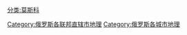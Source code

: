 [[分类:莫斯科|分类:莫斯科]]
[[Category:俄罗斯各联邦直辖市地理|Category:俄罗斯各联邦直辖市地理]]
[[Category:俄罗斯各城市地理|Category:俄罗斯各城市地理]]